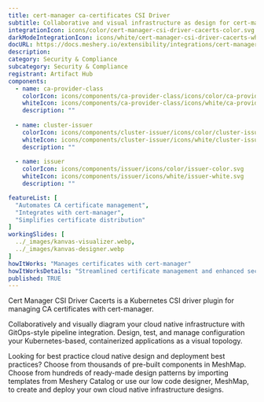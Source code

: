 ```yaml
---
title: cert-manager ca-certificates CSI Driver
subtitle: Collaborative and visual infrastructure as design for cert-manager ca-certificates CSI Driver
integrationIcon: icons/color/cert-manager-csi-driver-cacerts-color.svg
darkModeIntegrationIcon: icons/white/cert-manager-csi-driver-cacerts-white.svg
docURL: https://docs.meshery.io/extensibility/integrations/cert-manager-csi-driver-cacerts
description: 
category: Security & Compliance
subcategory: Security & Compliance
registrant: Artifact Hub
components:
  - name: ca-provider-class
    colorIcon: icons/components/ca-provider-class/icons/color/ca-provider-class-color.svg
    whiteIcon: icons/components/ca-provider-class/icons/white/ca-provider-class-white.svg
    description: ""
  
  - name: cluster-issuer
    colorIcon: icons/components/cluster-issuer/icons/color/cluster-issuer-color.svg
    whiteIcon: icons/components/cluster-issuer/icons/white/cluster-issuer-white.svg
    description: ""
  
  - name: issuer
    colorIcon: icons/components/issuer/icons/color/issuer-color.svg
    whiteIcon: icons/components/issuer/icons/white/issuer-white.svg
    description: ""

featureList: [
  "Automates CA certificate management",
  "Integrates with cert-manager",
  "Simplifies certificate distribution"
]
workingSlides: [
  ../_images/kanvas-visualizer.webp,
  ../_images/kanvas-designer.webp
]
howItWorks: "Manages certificates with cert-manager"
howItWorksDetails: "Streamlined certificate management and enhanced security in Kubernetes"
published: TRUE
---
```

<p>
Cert Manager CSI Driver Cacerts is a Kubernetes CSI driver plugin for managing CA certificates with cert-manager.
</p>
<p>
    Collaboratively and visually diagram your cloud native infrastructure with GitOps-style pipeline integration. Design, test, and manage configuration your Kubernetes-based, containerized applications as a visual topology.
</p>
<p>
    Looking for best practice cloud native design and deployment best practices? Choose from thousands of pre-built components in MeshMap. Choose from hundreds of ready-made design patterns by importing templates from Meshery Catalog or use our low code designer, MeshMap, to create and deploy your own cloud native infrastructure designs.
</p>
